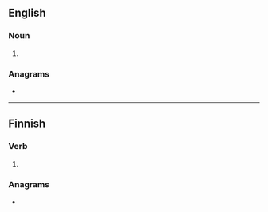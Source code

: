 ==English==

===Noun===
{{head|en|noun plural form}}

# {{plural of|telos|lang=en}}

===Anagrams===
* {{anagrams|en|Eliot|Leoti|lie to|toile}}

----

==Finnish==

===Verb===
{{head|fi|verb form}}

# {{fi-form of|teloa|pr=third-person|pl=singular|mood=indicative|tense=past}}

===Anagrams===
* {{anagrams|fi|lieot|lieto}}
